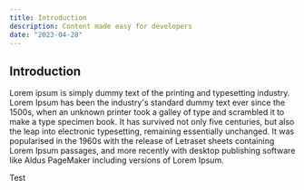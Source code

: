 ```yaml
---
title: Introduction
description: Content made easy for developers
date: "2023-04-28"
---
```



## Introduction

Lorem ipsum is simply dummy text of the printing and typesetting industry. Lorem Ipsum has been the industry's standard
dummy text ever since the 1500s, when an unknown printer took a galley of type and scrambled it to make a type specimen
book. It has survived not only five centuries, but also the leap into electronic typesetting, remaining essentially
unchanged. It was popularised in the 1960s with the release of Letraset sheets containing Lorem Ipsum passages, and more
recently with desktop publishing software like Aldus PageMaker including versions of Lorem Ipsum.

<Card>
    <p>Test</p>
</Card>
